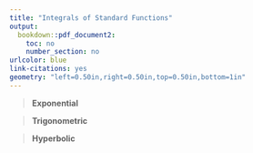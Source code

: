 ---
title: "Integrals of Standard Functions"
output:
  bookdown::pdf_document2:
    toc: no
    number_section: no
urlcolor: blue
link-citations: yes
geometry: "left=0.50in,right=0.50in,top=0.50in,bottom=1in"
---

> **Exponential**

\begin{minipage}[t]{0.5\textwidth}
  $$\int e^{x} \hspace{5px} dx = e^x +C$$
  $$\int \frac{1}{x} \hspace{5px} dx = \ln{(|x|)} + C$$
  $$\int a^x \hspace{5px} dx = \frac{a^x}{\ln{(a)}} + C$$
\end{minipage}
\begin{minipage}[t]{0.5\textwidth}
  $$\int \ln{(x)} \hspace{5px} dx = x\ln{(x)} - x + C$$
  
  $$\int \log_a{(x)} \hspace{5px} dx = \frac{x}{\ln{(a)}} \left(\ln{(x)} - 1 \right) + C$$
  
\end{minipage}

> **Trigonometric**

\begin{minipage}[t]{0.5\textwidth}
  $$\int \sin{(x)} \hspace{5px} dx = - \cos{(x)} + C$$
  $$\int \cos{(x)} \hspace{5px} dx = \sin{(x)} + C$$
  $$\int \tan{(x)} \hspace{5px} dx = -\ln{(|\cos{(x)|})} + C$$
  $$\int \cot{(x)} \hspace{5px} dx = \ln{(|\sin{(x)}|)} + C$$
  $$\int \sec^2{(x)} \hspace{5px} dx =\tan{(x)} + C$$
\end{minipage}
\begin{minipage}[t]{0.5\textwidth}
  $$\int \sec{(x)} \hspace{5px} dx = \ln{(|\sec{(x)} + \tan{(x)}|)} + C$$
  $$\int \csc{(x)} \hspace{5px} dx = -\ln{(|\csc{(x)} + \cot{(x)}|)} + C$$
  $$\int \frac{1}{\sqrt{a^2 - x^2}}  \hspace{5px} dx = \sin^{-1}{\left(\frac{x}{a}\right)} + C$$
  $$\int \frac{1}{a^2 + x^2} \hspace{5px} dx = \frac{1}{a} \tan^{-1}{\left(\frac{x}{a}\right)} + C$$
\end{minipage}

> **Hyperbolic**

\begin{minipage}[t]{0.5\textwidth}
  $$\int \sinh{(x)} \hspace{5px} dx = \cosh{(x)} + C$$
  $$\int \cosh{(x)} \hspace{5px} dx = \sinh{(x)} + C$$
  $$\int \tanh{(x)} \hspace{5px} dx = \ln{(\cosh{(x)})} + C$$
\end{minipage}
\begin{minipage}[t]{0.5\textwidth}
  $$\int \frac{1}{\sqrt{x^2 + a^2}} \hspace{5px} dx = \sinh^{-1}{\left(\frac{x}{a}\right)} + C$$
  $$\int \frac{1}{\sqrt{x^2 - a^2}} \hspace{5px} dx = \cosh^{-1}{\left(\frac{x}{a}\right)} + C$$
\end{minipage}
